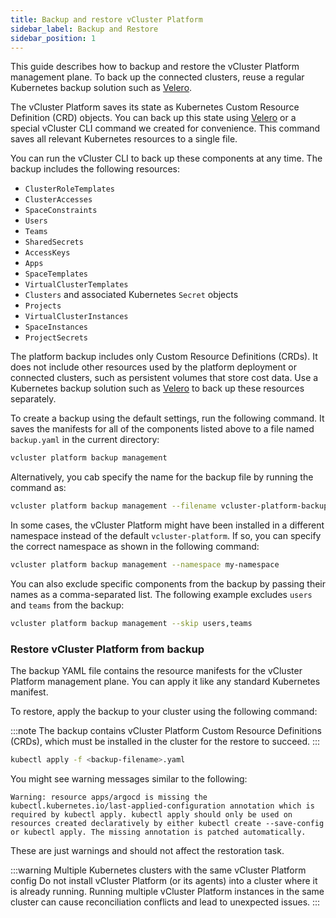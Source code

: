 ```yaml
---
title: Backup and restore vCluster Platform
sidebar_label: Backup and Restore
sidebar_position: 1
---
```


This guide describes how to backup and restore the vCluster Platform management plane. To back up the connected clusters, reuse a regular Kubernetes backup solution such as [Velero](https://velero.io/).

The vCluster Platform saves its state as Kubernetes Custom Resource Definition (CRD) objects. You can back up this state using [Velero](https://velero.io) or a special vCluster CLI command we created for convenience. This command saves all relevant Kubernetes resources to a single file.

You can run the vCluster CLI to back up these components at any time. The backup includes the following resources:

- `ClusterRoleTemplates`
- `ClusterAccesses`
- `SpaceConstraints`
- `Users`
- `Teams`
- `SharedSecrets`
- `AccessKeys`
- `Apps`
- `SpaceTemplates`
- `VirtualClusterTemplates`
- `Clusters` and associated Kubernetes `Secret` objects
- `Projects`
- `VirtualClusterInstances`
- `SpaceInstances`
- `ProjectSecrets`

The platform backup includes only Custom Resource Definitions (CRDs). It does not include other resources used by the platform deployment or connected clusters, such as persistent volumes that store cost data. Use a Kubernetes backup solution such as [Velero](https://velero.io) to back up these resources separately.

To create a backup using the default settings, run the following command. It saves the manifests for all of the components listed above to a file named `backup.yaml` in the current directory:

```bash
vcluster platform backup management
```

Alternatively, you cab specify the name for the backup file by running the command as:

```bash
vcluster platform backup management --filename vcluster-platform-backup.yaml
```

In some cases, the vCluster Platform might have been installed in a different namespace instead of the default `vcluster-platform`. If so, you can specify the correct namespace as shown in the following command:

```bash
vcluster platform backup management --namespace my-namespace
```

You can also exclude specific components from the backup by passing their names as a comma-separated list. The following example excludes `users` and `teams` from the backup:

```bash
vcluster platform backup management --skip users,teams
```

### Restore vCluster Platform from backup

The backup YAML file contains the resource manifests for the vCluster Platform management plane. You can apply it like any standard Kubernetes manifest.

To restore, apply the backup to your cluster using the following command:

:::note
The backup contains vCluster Platform Custom Resource Definitions (CRDs), which must be installed in the cluster for the restore to succeed.
:::

```bash
kubectl apply -f <backup-filename>.yaml
```

You might see warning messages similar to the following:

```
Warning: resource apps/argocd is missing the kubectl.kubernetes.io/last-applied-configuration annotation which is required by kubectl apply. kubectl apply should only be used on resources created declaratively by either kubectl create --save-config or kubectl apply. The missing annotation is patched automatically.
```

These are just warnings and should not affect the restoration task.

:::warning Multiple Kubernetes clusters with the same vCluster Platform config
Do not install vCluster Platform (or its agents) into a cluster where it is already running. Running multiple vCluster Platform instances in the same cluster can cause reconciliation conflicts and lead to unexpected issues.
:::

